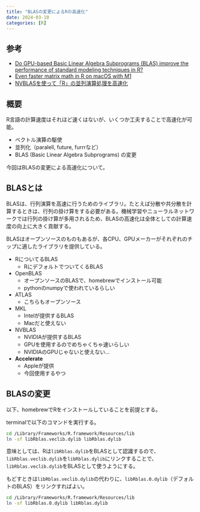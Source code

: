 ```yaml
---
title: "BLASの変更によるRの高速化"
date: 2024-03-10
categories: [R]
---
```


## 参考

- [Do GPU-based Basic Linear Algebra Subprograms (BLAS) improve the performance of standard modeling techniques in R?](https://www.inwt-statistics.com/blog/basic-linear-algebra-subprograms-in-r)
- [Even faster matrix math in R on macOS with M1](https://mpopov.com/blog/2021/10/10/even-faster-matrix-math-in-r-on-macos-with-m1/)
- [NVBLASを使って「R」の並列演算処理を高速化](https://www.nttpc.co.jp/gpu/article/benchmark05.html)

## 概要

R言語の計算速度はそれほど速くはないが、いくつか工夫することで高速化が可能。

- ベクトル演算の駆使
- 並列化（paralell, future, furrrなど）
- BLAS (Basic Linear Algebra Subprograms) の変更

今回はBLASの変更による高速化について。

## BLASとは

BLASは、行列演算を高速に行うためのライブラリ。たとえば分散や共分散を計算するときは、行列の掛け算をする必要がある。機械学習やニューラルネットワークでは行列の掛け算が多用されるため、BLASの高速化は全体としての計算速度の向上に大きく貢献する。

BLASはオープンソースのものもあるが、各CPU、GPUメーカーがそれぞれのチップに適したライブラリを提供している。

- RについてるBLAS
  - RにデフォルトでついてくるBLAS
- OpenBLAS
  - オープンソースのBLASで、homebrewでインストール可能
  - pythonのnumpyで使われているらしい
- ATLAS
  - こちらもオープンソース
- MKL
  - Intelが提供するBLAS
  - Macだと使えない
- NVBLAS
  - NVIDIAが提供するBLAS
  - GPUを使用するのでめちゃくちゃ速いらしい
  - NVIDIAのGPUじゃないと使えない...
- **Accelerate** 
  - Appleが提供
  - 今回使用するやつ


## BLASの変更

以下、homebrewでRをインストールしていることを前提とする。

terminalで以下のコマンドを実行する。

```sh
cd /Library/Frameworks/R.framework/Resources/lib
ln -sf libRblas.veclib.dylib libRblas.dylib
```

意味としては、Rは`libRblas.dylib`をBLASとして認識するので、`libRblas.veclib.dylib`を`libRblas.dylib`にリンクすることで、`libRblas.veclib.dylib`をBLASとして使うようにする。

もどすときは`libRblas.veclib.dylib`の代わりに、`libRblas.0.dylib`（デフォルトのBLAS）をリンクすればよい。

```sh
cd /Library/Frameworks/R.framework/Resources/lib
ln -sf libRblas.0.dylib libRblas.dylib
```


